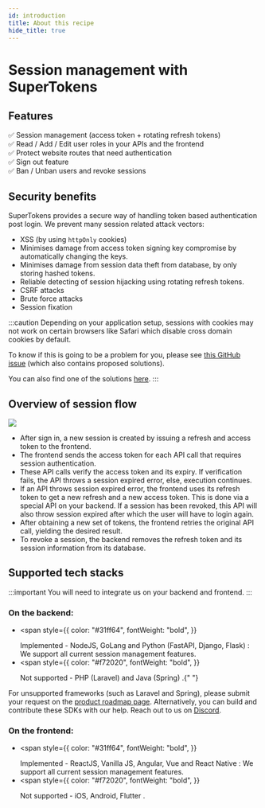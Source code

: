 ```yaml
---
id: introduction
title: About this recipe
hide_title: true
---
```


# Session management with SuperTokens

## Features

✅ Session management (access token + rotating refresh tokens) <br/>
✅ Read / Add / Edit user roles in your APIs and the frontend <br/>
✅ Protect website routes that need authentication <br/>
✅ Sign out feature <br/>
✅ Ban / Unban users and revoke sessions <br/>

## Security benefits

SuperTokens provides a secure way of handling token based authentication post login. We prevent many session related attack vectors:

- XSS (by using `httpOnly` cookies)
- Minimises damage from access token signing key compromise by automatically changing the keys.
- Minimises damage from session data theft from database, by only storing hashed tokens.
- Reliable detecting of session hijacking using rotating refresh tokens.
- CSRF attacks
- Brute force attacks
- Session fixation

:::caution
Depending on your application setup, sessions with cookies may not work on certain browsers like Safari which disable cross domain cookies by default.

To know if this is going to be a problem for you, please see [this GitHub issue](https://github.com/supertokens/supertokens-core/issues/280) (which also contains proposed solutions).

You can also find one of the solutions [here](./advanced-customizations/examples/localstorage/about).
:::

## Overview of session flow

<img src="/img/session_flow.png" />

- After sign in, a new session is created by issuing a refresh and access token to the frontend.
- The frontend sends the access token for each API call that requires session authentication.
- These API calls verify the access token and its expiry. If verification fails, the API throws a session expired error, else, execution continues.
- If an API throws session expired error, the frontend uses its refresh token to get a new refresh and a new access token. This is done via a special API on your backend. If a session has been revoked, this API will also throw session expired after which the user will have to login again.
- After obtaining a new set of tokens, the frontend retries the original API call, yielding the desired result.
- To revoke a session, the backend removes the refresh token and its session information from its database.


## Supported tech stacks

:::important
You will need to integrate us on your backend and frontend.
:::

### On the backend:

- <span
    style={{
      color: "#31ff64",
      fontWeight: "bold",
    }}
  >
    Implemented - NodeJS, GoLang and Python (FastAPI, Django, Flask)
  </span>
  : We support all current session management features.
- <span
    style={{
      color: "#f72020",
      fontWeight: "bold",
    }}
  >
    Not supported - PHP (Laravel) and Java (Spring)
  </span>
  .{" "}

For unsupported frameworks (such as Laravel and Spring), please submit your request on the [product roadmap page](https://supertokens.com/product-roadmap). Alternatively, you can build and contribute these SDKs with our help. Reach out to us on [Discord](https://supertokens.com/discord).

### On the frontend:

- <span
    style={{
      color: "#31ff64",
      fontWeight: "bold",
    }}
  >
    Implemented - ReactJS, Vanilla JS, Angular, Vue and React Native
  </span>
  : We support all current session management features.
- <span
    style={{
      color: "#f72020",
      fontWeight: "bold",
    }}
  >
    Not supported - iOS, Android, Flutter
  </span>
  .
